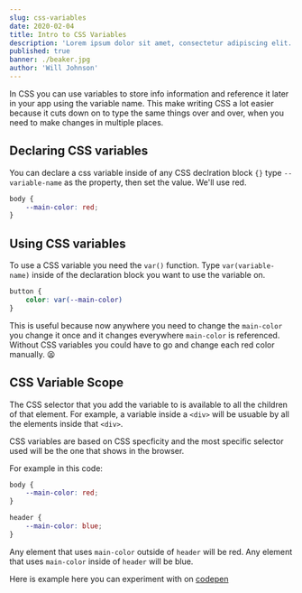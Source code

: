 ```yaml
---
slug: css-variables
date: 2020-02-04
title: Intro to CSS Variables 
description: 'Lorem ipsum dolor sit amet, consectetur adipiscing elit. Sed molestie leo ut sodales porta. Vivamus pharetra risus ac fermentum faucibus. Nam in sodales ex.'
published: true
banner: ./beaker.jpg
author: 'Will Johnson'
---
```



In CSS you can use variables to store info information and reference it later in your app using the variable name. This make writing CSS a lot easier because it cuts down on to type the same things over and over, when you need to make changes in multiple places.

## Declaring CSS variables

You can declare a css variable inside of any CSS declration block `{}` type `--variable-name` as the property, then set the value. We'll use red.

```css
body {
    --main-color: red;
}
```

## Using CSS variables

To use a CSS variable you need the `var()` function. Type `var(variable-name)` inside of the declaration block you want to use the variable on. 

```css
button {
    color: var(--main-color)
}
```
This is useful because now anywhere you need to change the ```main-color``` you change it once and it changes everywhere ```main-color``` is referenced. Without CSS variables you could have to go and change each red color manually. 😫

## CSS Variable Scope

The CSS selector that you add the variable to is available to all the children of that element. For example, a variable inside a `<div>` will be usuable by all the elements inside that `<div>`. 

CSS variables are based on CSS specficity and the most specific selector used will be the one that shows in the browser.

For example in this code:

```css
body {
    --main-color: red;
}

header {
    --main-color: blue;
}
```

Any element that uses `main-color` outside of `header` will be red. Any element that uses `main-color` inside of `header` will be blue.

Here is example here you can experiment with on [codepen](https://codepen.io/willjohnsonio/pen/yLNBYeE)

